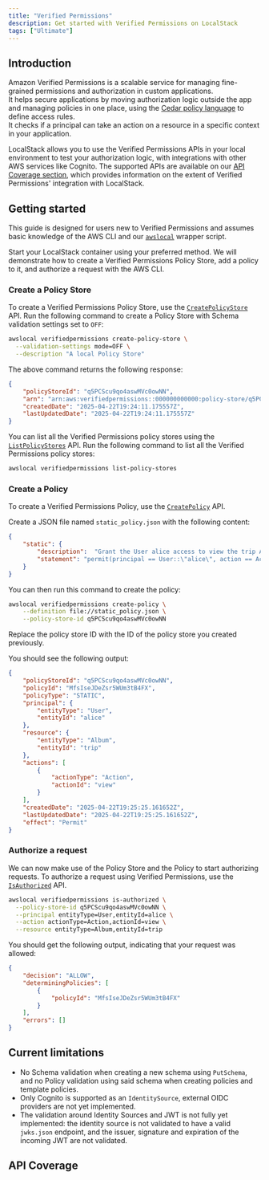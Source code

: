 ```yaml
---
title: "Verified Permissions"
description: Get started with Verified Permissions on LocalStack
tags: ["Ultimate"]
---
```



## Introduction

Amazon Verified Permissions is a scalable service for managing fine-grained permissions and authorization in custom applications.  
It helps secure applications by moving authorization logic outside the app and managing policies in one place, using the [Cedar policy language](https://docs.cedarpolicy.com/) to define access rules.  
It checks if a principal can take an action on a resource in a specific context in your application.

LocalStack allows you to use the Verified Permissions APIs in your local environment to test your authorization logic, with integrations with other AWS services like Cognito.
The supported APIs are available on our [API Coverage section](#api-coverage), which provides information on the extent of Verified Permissions' integration with LocalStack.

## Getting started

This guide is designed for users new to Verified Permissions and assumes basic knowledge of the AWS CLI and our [`awslocal`](https://github.com/localstack/awscli-local) wrapper script.

Start your LocalStack container using your preferred method.
We will demonstrate how to create a Verified Permissions Policy Store, add a policy to it, and authorize a request with the AWS CLI.

### Create a Policy Store

To create a Verified Permissions Policy Store, use the [`CreatePolicyStore`](https://docs.aws.amazon.com/verifiedpermissions/latest/apireference/API_CreatePolicyStore.html) API.
Run the following command to create a Policy Store with Schema validation settings set to `OFF`:

```bash
awslocal verifiedpermissions create-policy-store \
  --validation-settings mode=OFF \
  --description "A local Policy Store"
```

The above command returns the following response:

```json
{
    "policyStoreId": "q5PCScu9qo4aswMVc0owNN",
    "arn": "arn:aws:verifiedpermissions::000000000000:policy-store/q5PCScu9qo4aswMVc0owNN",
    "createdDate": "2025-04-22T19:24:11.175557Z",
    "lastUpdatedDate": "2025-04-22T19:24:11.175557Z"
}
```

You can list all the Verified Permissions policy stores using the [`ListPolicyStores`](https://docs.aws.amazon.com/verifiedpermissions/latest/apireference/API_ListPolicyStores.html) API.
Run the following command to list all the Verified Permissions policy stores:

```bash
awslocal verifiedpermissions list-policy-stores
```

### Create a Policy

To create a Verified Permissions Policy, use the [`CreatePolicy`](https://docs.aws.amazon.com/verifiedpermissions/latest/apireference/API_CreatePolicy.html) API.

Create a JSON file named `static_policy.json` with the following content:

```json
{
    "static": {
        "description":  "Grant the User alice access to view the trip Album",
        "statement": "permit(principal == User::\"alice\", action == Action::\"view\", resource == Album::\"trip\");"
    }
}
```

You can then run this command to create the policy:

```bash
awslocal verifiedpermissions create-policy \
    --definition file://static_policy.json \
    --policy-store-id q5PCScu9qo4aswMVc0owNN
```

Replace the policy store ID with the ID of the policy store you created previously.

You should see the following output:

```json
{
    "policyStoreId": "q5PCScu9qo4aswMVc0owNN",
    "policyId": "MfsIseJDeZsr5WUm3tB4FX",
    "policyType": "STATIC",
    "principal": {
        "entityType": "User",
        "entityId": "alice"
    },
    "resource": {
        "entityType": "Album",
        "entityId": "trip"
    },
    "actions": [
        {
            "actionType": "Action",
            "actionId": "view"
        }
    ],
    "createdDate": "2025-04-22T19:25:25.161652Z",
    "lastUpdatedDate": "2025-04-22T19:25:25.161652Z",
    "effect": "Permit"
}
```

### Authorize a request

We can now make use of the Policy Store and the Policy to start authorizing requests.
To authorize a request using Verified Permissions, use the [`IsAuthorized`](https://docs.aws.amazon.com/verifiedpermissions/latest/apireference/API_IsAuthorized.html) API.

```bash
awslocal verifiedpermissions is-authorized \
  --policy-store-id q5PCScu9qo4aswMVc0owNN \
  --principal entityType=User,entityId=alice \
  --action actionType=Action,actionId=view \
  --resource entityType=Album,entityId=trip
```

You should get the following output, indicating that your request was allowed:

```json
{
    "decision": "ALLOW",
    "determiningPolicies": [
        {
            "policyId": "MfsIseJDeZsr5WUm3tB4FX"
        }
    ],
    "errors": []
}
```

## Current limitations

- No Schema validation when creating a new schema using `PutSchema`, and no Policy validation using said schema when creating policies and template policies.
- Only Cognito is supported as an `IdentitySource`, external OIDC providers are not yet implemented.
- The validation around Identity Sources and JWT is not fully yet implemented: the identity source is not validated to have a valid `jwks.json` endpoint, and the issuer, signature and expiration of the incoming JWT are not validated.

## API Coverage

<FeatureCoverage service="verifiedpermissions" client:load />
